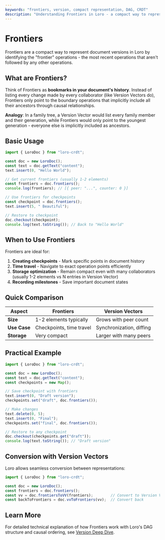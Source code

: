 ```yaml
---
keywords: "frontiers, version, compact representation, DAG, CRDT"
description: "Understanding Frontiers in Loro - a compact way to represent document versions"
---
```


# Frontiers

Frontiers are a compact way to represent document versions in Loro by identifying the "frontier" operations - the most recent operations that aren't followed by any other operations.

## What are Frontiers?

Think of Frontiers as **bookmarks in your document's history**. Instead of listing every change made by every collaborator (like Version Vectors do), Frontiers only point to the boundary operations that implicitly include all their ancestors through causal relationships.

**Analogy**: In a family tree, a Version Vector would list every family member and their generation, while Frontiers would only point to the youngest generation - everyone else is implicitly included as ancestors.

## Basic Usage

```ts twoslash
import { LoroDoc } from "loro-crdt";

const doc = new LoroDoc();
const text = doc.getText("content");
text.insert(0, "Hello World");

// Get current frontiers (usually 1-2 elements)
const frontiers = doc.frontiers();
console.log(frontiers); // [{ peer: "...", counter: 0 }]

// Use frontiers for checkpoints
const checkpoint = doc.frontiers();
text.insert(5, " Beautiful");

// Restore to checkpoint
doc.checkout(checkpoint);
console.log(text.toString()); // Back to "Hello World"
```

## When to Use Frontiers

Frontiers are ideal for:

1. **Creating checkpoints** - Mark specific points in document history
2. **Time travel** - Navigate to exact operation points efficiently
3. **Storage optimization** - Remain compact even with many collaborators (usually 1-2 elements vs N entries in Version Vector)
4. **Recording milestones** - Save important document states

## Quick Comparison

| Aspect | Frontiers | Version Vectors |
|--------|-----------|----------------|
| **Size** | 1-2 elements typically | Grows with peer count |
| **Use Case** | Checkpoints, time travel | Synchronization, diffing |
| **Storage** | Very compact | Larger with many peers |

## Practical Example

```ts twoslash
import { LoroDoc } from "loro-crdt";

const doc = new LoroDoc();
const text = doc.getText("content");
const checkpoints = new Map();

// Save checkpoint with frontiers
text.insert(0, "Draft version");
checkpoints.set("draft", doc.frontiers());

// Make changes
text.delete(0, 5);
text.insert(0, "Final");
checkpoints.set("final", doc.frontiers());

// Restore to any checkpoint
doc.checkout(checkpoints.get("draft"));
console.log(text.toString()); // "Draft version"
```

## Conversion with Version Vectors

Loro allows seamless conversion between representations:

```ts twoslash
import { LoroDoc } from "loro-crdt";

const doc = new LoroDoc();
const frontiers = doc.frontiers();
const vv = doc.frontiersToVV(frontiers);        // Convert to Version Vector
const backToFrontiers = doc.vvToFrontiers(vv);  // Convert back
```

## Learn More

For detailed technical explanation of how Frontiers work with Loro's DAG structure and causal ordering, see [Version Deep Dive](/docs/advanced/version_deep_dive).